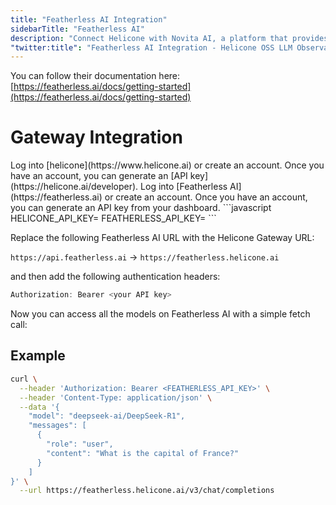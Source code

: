 ```yaml
---
title: "Featherless AI Integration"
sidebarTitle: "Featherless AI"
description: "Connect Helicone with Novita AI, a platform that provides powerful LLM models including DeepSeek, Llama, Mistral, Qwen and more."
"twitter:title": "Featherless AI Integration - Helicone OSS LLM Observability"
---
```


You can follow their documentation here: [https://featherless.ai/docs/getting-started](https://featherless.ai/docs/getting-started)

# Gateway Integration

<Steps>
  <Step title="Create a Helicone account">
    Log into [helicone](https://www.helicone.ai) or create an account. Once you have an account, you
    can generate an [API key](https://helicone.ai/developer).
  </Step>
  <Step title="Create a Featherless AI account">
    Log into [Featherless AI](https://featherless.ai) or create an account. Once you have an account, you
    can generate an API key from your dashboard.
  </Step>
  <Step title="Set HELICONE_API_KEY and FEATHERLESS_API_KEY as environment variable">
```javascript
HELICONE_API_KEY=<your API key>
FEATHERLESS_API_KEY=<your API key>
```
  </Step>
  <Step title="Modify the base URL and add Auth headers">

Replace the following Featherless AI URL with the Helicone Gateway URL:

`https://api.featherless.ai` -> `https://featherless.helicone.ai`

and then add the following authentication headers:

```javascript
Authorization: Bearer <your API key>
```

</Step>
</Steps>

Now you can access all the models on Featherless AI with a simple fetch call:

## Example

```bash
curl \
  --header 'Authorization: Bearer <FEATHERLESS_API_KEY>' \
  --header 'Content-Type: application/json' \
  --data '{
    "model": "deepseek-ai/DeepSeek-R1",
    "messages": [
      {
        "role": "user",
        "content": "What is the capital of France?"
      }
    ]
}' \
  --url https://featherless.helicone.ai/v3/chat/completions
```